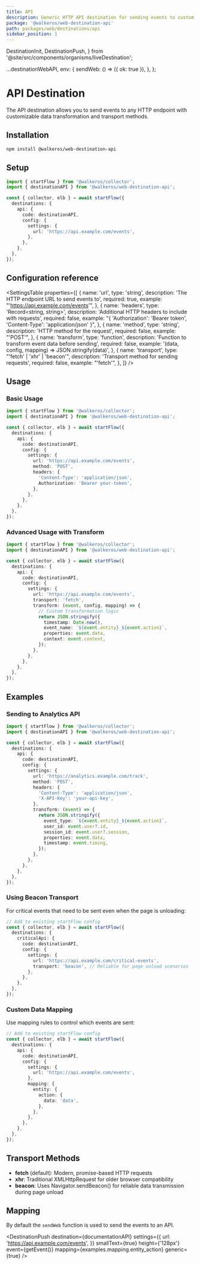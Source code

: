 ```yaml
---
title: API
description: Generic HTTP API destination for sending events to custom endpoints
package: '@walkeros/web-destination-api'
path: packages/web/destinations/api
sidebar_position: 1
---
```


  DestinationInit,
  DestinationPush,
} from '@site/src/components/organisms/liveDestination';

  ...destinationWebAPI,
  env: {
    sendWeb: () => ({ ok: true }),
  },
};

# API Destination

<PackageLink
  env="web"
  github="packages/web/destinations/api"
  npm="@walkeros/web-destination-api"
/>

The API destination allows you to send events to any HTTP endpoint with
customizable data transformation and transport methods.

## Installation

```bash
npm install @walkeros/web-destination-api
```

## Setup

```typescript
import { startFlow } from '@walkeros/collector';
import { destinationAPI } from '@walkeros/web-destination-api';

const { collector, elb } = await startFlow({
  destinations: {
    api: {
      code: destinationAPI,
      config: {
        settings: {
          url: 'https://api.example.com/events',
        },
      },
    },
  },
});
```

## Configuration reference

<SettingsTable
  properties={[
    {
      name: 'url',
      type: 'string',
      description: 'The HTTP endpoint URL to send events to',
      required: true,
      example: "'https://api.example.com/events'",
    },
    {
      name: 'headers',
      type: 'Record<string, string>',
      description: 'Additional HTTP headers to include with requests',
      required: false,
      example:
        "{ 'Authorization': 'Bearer token', 'Content-Type': 'application/json' }",
    },
    {
      name: 'method',
      type: 'string',
      description: 'HTTP method for the request',
      required: false,
      example: "'POST'",
    },
    {
      name: 'transform',
      type: 'function',
      description: 'Function to transform event data before sending',
      required: false,
      example: '(data, config, mapping) => JSON.stringify(data)',
    },
    {
      name: 'transport',
      type: "'fetch' | 'xhr' | 'beacon'",
      description: 'Transport method for sending requests',
      required: false,
      example: "'fetch'",
    },
  ]}
/>

## Usage

### Basic Usage

```typescript
import { startFlow } from '@walkeros/collector';
import { destinationAPI } from '@walkeros/web-destination-api';

const { collector, elb } = await startFlow({
  destinations: {
    api: {
      code: destinationAPI,
      config: {
        settings: {
          url: 'https://api.example.com/events',
          method: 'POST',
          headers: {
            'Content-Type': 'application/json',
            Authorization: 'Bearer your-token',
          },
        },
      },
    },
  },
});
```

### Advanced Usage with Transform

```typescript
import { startFlow } from '@walkeros/collector';
import { destinationAPI } from '@walkeros/web-destination-api';

const { collector, elb } = await startFlow({
  destinations: {
    api: {
      code: destinationAPI,
      config: {
        settings: {
          url: 'https://api.example.com/events',
          transport: 'fetch',
          transform: (event, config, mapping) => {
            // Custom transformation logic
            return JSON.stringify({
              timestamp: Date.now(),
              event_name: `${event.entity}_${event.action}`,
              properties: event.data,
              context: event.context,
            });
          },
        },
      },
    },
  },
});
```

## Examples

### Sending to Analytics API

```typescript
import { startFlow } from '@walkeros/collector';
import { destinationAPI } from '@walkeros/web-destination-api';

const { collector, elb } = await startFlow({
  destinations: {
    api: {
      code: destinationAPI,
      config: {
        settings: {
          url: 'https://analytics.example.com/track',
          method: 'POST',
          headers: {
            'Content-Type': 'application/json',
            'X-API-Key': 'your-api-key',
          },
          transform: (event) => {
            return JSON.stringify({
              event_type: `${event.entity}_${event.action}`,
              user_id: event.user?.id,
              session_id: event.user?.session,
              properties: event.data,
              timestamp: event.timing,
            });
          },
        },
      },
    },
  },
});
```

### Using Beacon Transport

For critical events that need to be sent even when the page is unloading:

```typescript
// Add to existing startFlow config
const { collector, elb } = await startFlow({
  destinations: {
    criticalApi: {
      code: destinationAPI,
      config: {
        settings: {
          url: 'https://api.example.com/critical-events',
          transport: 'beacon', // Reliable for page unload scenarios
        },
      },
    },
  },
});
```

### Custom Data Mapping

Use mapping rules to control which events are sent:

```typescript
// Add to existing startFlow config
const { collector, elb } = await startFlow({
  destinations: {
    api: {
      code: destinationAPI,
      config: {
        settings: {
          url: 'https://api.example.com/events',
        },
        mapping: {
          entity: {
            action: {
              data: 'data',
            },
          },
        },
      },
    },
  },
});
```

## Transport Methods

- **fetch** (default): Modern, promise-based HTTP requests
- **xhr**: Traditional XMLHttpRequest for older browser compatibility
- **beacon**: Uses Navigator.sendBeacon() for reliable data transmission during
  page unload

## Mapping

By default the&nbsp;<Link to="/docs/core/web#sendweb">`sendWeb`</Link> function
is used to send the events to an API.

<DestinationPush
  destination={documentationAPI}
  settings={{
    url: 'https://api.example.com/events',
  }}
  smallText={true}
  height={'128px'}
  event={getEvent()}
  mapping={examples.mapping.entity_action}
  generic={true}
/>
